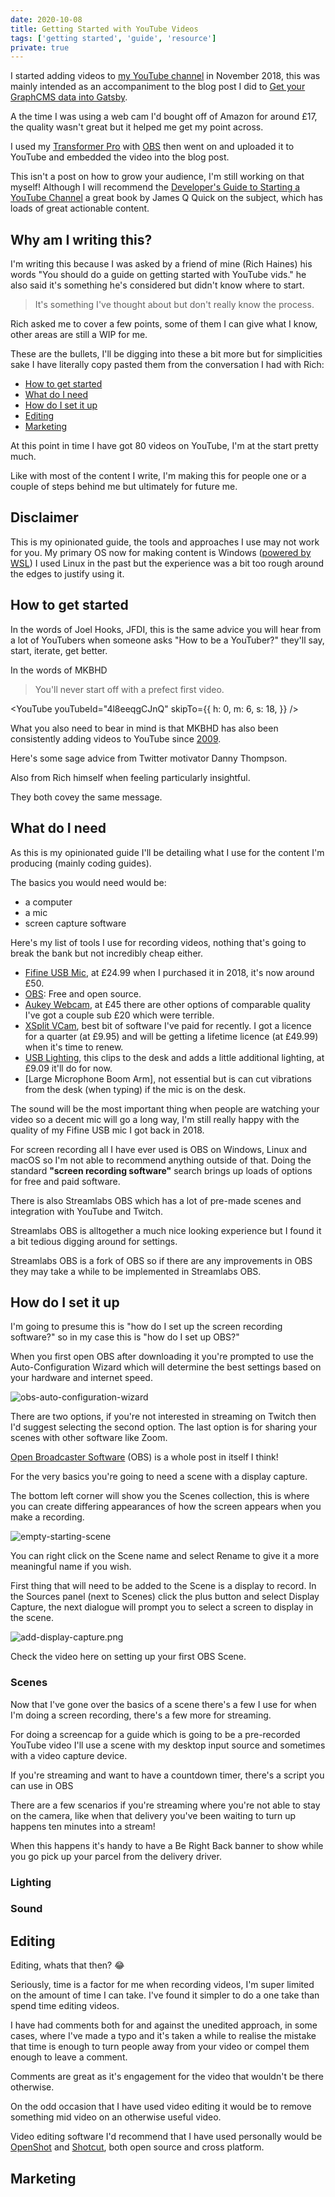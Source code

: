 ```yaml
---
date: 2020-10-08
title: Getting Started with YouTube Videos
tags: ['getting started', 'guide', 'resource']
private: true
---
```


I started adding videos to [my YouTube channel] in November 2018, this
was mainly intended as an accompaniment to the blog post I did to [Get
your GraphCMS data into Gatsby].

A the time I was using a web cam I'd bought off of Amazon for around
£17, the quality wasn't great but it helped me get my point across.

I used my [Transformer Pro] with [OBS] then went on and uploaded it to
YouTube and embedded the video into the blog post.

This isn't a post on how to grow your audience, I'm still working on
that myself! Although I will recommend the [Developer's Guide to
Starting a YouTube Channel] a great book by James Q Quick on the
subject, which has loads of great actionable content.

## Why am I writing this?

I'm writing this because I was asked by a friend of mine (Rich Haines)
his words "You should do a guide on getting started with YouTube
vids." he also said it's something he's considered but didn't know
where to start.

> It's something I've thought about but don't really know the process.

Rich asked me to cover a few points, some of them I can give what I
know, other areas are still a WIP for me.

These are the bullets, I'll be digging into these a bit more but for
simplicities sake I have literally copy pasted them from the
conversation I had with Rich:

- [How to get started](#how-to-get-started)
- [What do I need](#what-do-i-need)
- [How do I set it up](#how-do-i-set-it-up)
- [Editing](#editing)
- [Marketing](#marketing)

At this point in time I have got 80 videos on YouTube, I'm at the
start pretty much.

Like with most of the content I write, I'm making this for people one
or a couple of steps behind me but ultimately for future me.

## Disclaimer

This is my opinionated guide, the tools and approaches I use may not
work for you. My primary OS now for making content is Windows
([powered by WSL]) I used Linux in the past but the experience was a
bit too rough around the edges to justify using it.

## How to get started

In the words of Joel Hooks, JFDI, this is the same advice you will
hear from a lot of YouTubers when someone asks "How to be a YouTuber?"
they'll say, start, iterate, get better.

In the words of MKBHD

> You'll never start off with a prefect first video.

<YouTube
  youTubeId="4l8eeqgCJnQ"
  skipTo={{
    h: 0,
    m: 6,
    s: 18,
  }}
/>

What you also need to bear in mind is that MKBHD has also been
consistently adding videos to YouTube since [2009].

Here's some sage advice from Twitter motivator Danny Thompson.

<Tweet tweetLink="DThompsonDev/status/1315087467733815297" />

Also from Rich himself when feeling particularly insightful.

<Tweet tweetLink="studio_hungry/status/1314940921100865538" />

They both covey the same message.

## What do I need

As this is my opinionated guide I'll be detailing what I use for the
content I'm producing (mainly coding guides).

The basics you would need would be:

- a computer
- a mic
- screen capture software

Here's my list of tools I use for recording videos, nothing that's
going to break the bank but not incredibly cheap either.

- [Fifine USB Mic], at £24.99 when I purchased it in 2018, it's now
  around £50.
- [OBS]: Free and open source.
- [Aukey Webcam], at £45 there are other options of comparable quality
  I've got a couple sub £20 which were terrible.
- [XSplit VCam], best bit of software I've paid for recently. I got a
  licence for a quarter (at £9.95) and will be getting a lifetime
  licence (at £49.99) when it's time to renew.
- [USB Lighting], this clips to the desk and adds a little additional
  lighting, at £9.09 it'll do for now.
- [Large Microphone Boom Arm], not essential but is can cut vibrations
  from the desk (when typing) if the mic is on the desk.

The sound will be the most important thing when people are watching
your video so a decent mic will go a long way, I'm still really happy
with the quality of my Fifine USB mic I got back in 2018.

For screen recording all I have ever used is OBS on Windows, Linux and
macOS so I'm not able to recommend anything outside of that. Doing the
standard **"screen recording software"** search brings up loads of
options for free and paid software.

There is also Streamlabs OBS which has a lot of pre-made scenes and
integration with YouTube and Twitch.

Streamlabs OBS is alltogether a much nice looking experience but I
found it a bit tedious digging around for settings.

Streamlabs OBS is a fork of OBS so if there are any improvements in
OBS they may take a while to be implemented in Streamlabs OBS.

## How do I set it up

I'm going to presume this is "how do I set up the screen recording
software?" so in my case this is "how do I set up OBS?"

When you first open OBS after downloading it you're prompted to use
the Auto-Configuration Wizard which will determine the best settings
based on your hardware and internet speed.

![obs-auto-configuration-wizard]

There are two options, if you're not interested in streaming on Twitch
then I'd suggest selecting the second option. The last option is for
sharing your scenes with other software like Zoom.

[Open Broadcaster Software] (OBS) is a whole post in itself I think!

For the very basics you're going to need a scene with a display
capture.

The bottom left corner will show you the Scenes collection, this is
where you can create differing appearances of how the screen appears
when you make a recording.

![empty-starting-scene]

You can right click on the Scene name and select Rename to give it a
more meaningful name if you wish.

First thing that will need to be added to the Scene is a display to
record. In the Sources panel (next to Scenes) click the plus button
and select Display Capture, the next dialogue will prompt you to
select a screen to display in the scene.

![add-display-capture.png]

Check the video here on setting up your first OBS Scene.

<YouTube youTubeId="hSgI0z9E3tA" />

### Scenes

Now that I've gone over the basics of a scene there's a few I use for
when I'm doing a screen recording, there's a few more for streaming.

For doing a screencap for a guide which is going to be a pre-recorded
YouTube video I'll use a scene with my desktop input source and
sometimes with a video capture device.

If you're streaming and want to have a countdown timer, there's a
script you can use in OBS

<YouTube youTubeId="rUHy_tBzXus" />

There are a few scenarios if you're streaming where you're not able to
stay on the camera, like when that delivery you've been waiting to
turn up happens ten minutes into a stream!

When this happens it's handy to have a Be Right Back banner to show
while you go pick up your parcel from the delivery driver.

### Lighting

<Tweet tweetLink="spences10/status/1315169567199694849" />

### Sound

## Editing

Editing, whats that then? 😂

Seriously, time is a factor for me when recording videos, I'm super
limited on the amount of time I can take. I've found it simpler to do
a one take than spend time editing videos.

I have had comments both for and against the unedited approach, in
some cases, where I've made a typo and it's taken a while to realise
the mistake that time is enough to turn people away from your video or
compel them enough to leave a comment.

Comments are great as it's engagement for the video that wouldn't be
there otherwise.

On the odd occasion that I have used video editing it would be to
remove something mid video on an otherwise useful video.

Video editing software I'd recommend that I have used personally would
be [OpenShot] and [Shotcut], both open source and cross platform.

## Marketing

<!-- Links -->

[my youtube channel]:
  https://www.youtube.com/channel/UCnngLXpLSFsKkDhFoO9Ct3w
[get your graphcms data into gatsby]:
  https://scottspence.com/2018/11/25/graphcms-to-gatsby/
[developer's guide to starting a youtube channel]:
  https://learn.jamesqquick.com/developers-guide-to-starting-a-youtube-channel
[transformer pro]:
  https://www.asus.com/uk/2-in-1-PCs/ASUS-Transformer-Pro-T304UA/
[obs]: https://obsproject.com/
[open broadcaster software]: https://obsproject.com/
[openshot]: https://www.openshot.org/
[shotcut]: https://shotcut.org/
[powered by wsl]:
  https://scottspence.com/2020/08/26/wsl-bootstrap-2020/
[usb lighting]:
  https://www.amazon.co.uk/gp/product/B07P8LCBS6/ref=ppx_yo_dt_b_search_asin_title
[fifine usb mic]:
  https://www.amazon.co.uk/gp/product/B06XQ39XCY/ref=ppx_yo_dt_b_search_asin_title
[xsplit vcam]: https://www.xsplit.com/vcam
[aukey webcam]:
  https://www.amazon.co.uk/gp/product/B0721MKXQ2/ref=ppx_yo_dt_b_search_asin_title
[2009]: https://www.youtube.com/watch?v=9gk_rl3y_SU

<!-- Images -->

[obs-auto-configuration-wizard]: ./obs-auto-configuration-wizard.png
[empty-starting-scene]: ./empty-starting-scene.png
[add-display-capture.png]: ./add-display-capture.png
